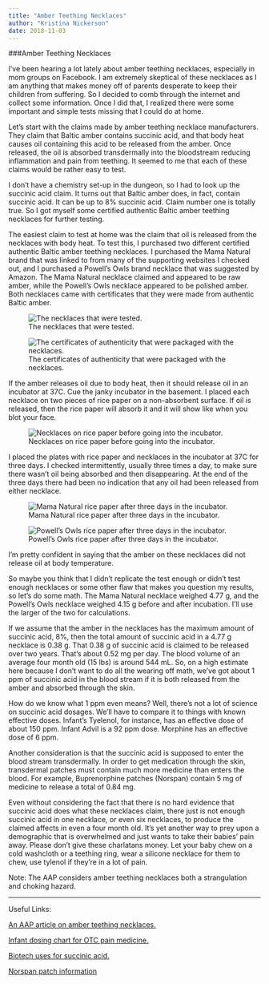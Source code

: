 ```yaml
---
title: "Amber Teething Necklaces"
author: "Kristina Nickerson"
date: 2018-11-03
---
```

###Amber Teething Necklaces

I've been hearing a lot lately about amber teething necklaces, especially in mom groups on Facebook. I am extremely skeptical of these necklaces as I am anything that makes money off of parents desperate to keep their children from suffering. So I decided to comb through the internet and collect some information. Once I did that, I realized there were some important and simple tests missing that I could do at home.

Let's start with the claims made by amber teething necklace manufacturers. They claim that Baltic amber contains succinic acid, and that body heat causes oil containing this acid to be released from the amber. Once released, the oil is absorbed transdermally into the bloodstream reducing inflammation and pain from teething. It seemed to me that each of these claims would be rather easy to test. 

I don't have a chemistry set-up in the dungeon, so I had to look up the succinic acid claim. It turns out that Baltic amber does, in fact, contain succinic acid. It can be up to 8% succinic acid. Claim number one is totally true. So I got myself some certified authentic Baltic amber teething necklaces for further testing.

The easiest claim to test at home was the claim that oil is released from the necklaces with body heat. To test this, I purchased two different certified authentic Baltic amber teething necklaces. I purchased the Mama Natural brand that was linked to from many of the supporting websites I checked out, and I purchased a Powell's Owls brand necklace that was suggested by Amazon. The Mama Natural necklace claimed and appeared to be raw amber, while the Powell's Owls necklace appeared to be polished amber. Both necklaces came with certificates that they were made from authentic Baltic amber.

![The necklaces that were tested.](/post/2018-11-03-amber-necklaces-files/necklaces02.JPG)

![The certificates of authenticity that were packaged with the necklaces.](/post/2018-11-03-amber-necklaces-files/certificates.JPG)

If the amber releases oil due to body heat, then it should release oil in an incubator at 37C. Cue the janky incubator in the basement. I placed each necklace on two pieces of rice paper on a non-absorbent surface. If oil is released, then the rice paper will absorb it and it will show like when you blot your face.

![Necklaces on rice paper before going into the incubator.](/post/2018-11-03-amber-necklaces-files/onrice.JPG)

I placed the plates with rice paper and necklaces in the incubator at 37C for three days. I checked intermittently, usually three times a day, to make sure there wasn't oil being absorbed and then disappearing. At the end of the three days there had been no indication that any oil had been released from either necklace.

![Mama Natural rice paper after three days in the incubator.](/post/2018-11-03-amber-necklaces-files/mnrice.JPG)

![Powell's Owls rice paper after three days in the incubator.](/post/2018-11-03-amber-necklaces-files/porice.JPG)

I'm pretty confident in saying that the amber on these necklaces did not release oil at body temperature. 

So maybe you think that I didn't replicate the test enough or didn't test enough necklaces or some other flaw that makes you question my results, so let's do some math. The Mama Natural necklace weighed 4.77 g, and the Powell's Owls necklace weighed 4.15 g before and after incubation. I'll use the larger of the two for calculations. 

If we assume that the amber in the necklaces has the maximum amount of succinic acid, 8%, then the total amount of succinic acid in a 4.77 g necklace is 0.38 g. That 0.38 g of succinic acid is claimed to be released over two years. That's about 0.52 mg per day. The blood volume of an average four month old (15 lbs) is around 544 mL. So, on a high estimate here because I don't want to do all the wearing off math, we've got about 1 ppm of succinic acid in the blood stream if it is both released from the amber and absorbed through the skin.

How do we know what 1 ppm even means? Well, there's not a lot of science on succinic acid dosages. We'll have to compare it to things with known effective doses. Infant's Tyelenol, for instance, has an effective dose of about 150 ppm. Infant Advil is a 92 ppm dose. Morphine has an effective dose of 6 ppm.

Another consideration is that the succinic acid is supposed to enter the blood stream transdermally. In order to get medication through the skin, transdermal patches must contain much more medicine than enters the blood. For example, Buprenorphine patches (Norspan) contain 5 mg of medicine to release a total of 0.84 mg.

Even without considering the fact that there is no hard evidence that succinic acid does what these necklaces claim, there just is not enough succinic acid in one necklace, or even six necklaces, to produce the claimed affects in even a four month old. It's yet another way to prey upon a demographic that is overwhelmed and just wants to take their babies' pain away. Please don't give these charlatans money. Let your baby chew on a cold washcloth or a teething ring, wear a silicone necklace for them to chew, use tylenol if they're in a lot of pain. 

Note: The AAP considers amber teething necklaces both a strangulation and choking hazard.

---

Useful Links:

[An AAP article on amber teething necklaces.](https://www.healthychildren.org/English/ages-stages/baby/teething-tooth-care/Pages/Amber-Teething-Necklaces.aspx)

[Infant dosing chart for OTC pain medicine.](http://www.communitypeds.com/medication-dosing.html)

[Biotech uses for succinic acid.](https://link.springer.com/article/10.1007/s002530051431)

[Norspan patch information](http://www.medsafe.govt.nz/profs/Datasheet/n/Norspanpatch.pdf)
